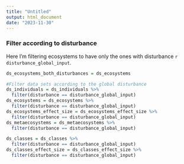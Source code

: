 ```yaml
---
title: "Untitled"
output: html_document
date: "2023-11-30"
---
```


### Filter according to disturbance

Here I'm filtering ecosystems to have only the ones with disturbance `r disturbance_global_input`.

```r
ds_ecosystems_both_disturbances = ds_ecosystems
```

```r
#Filter data sets according to the global disturbance
ds_individuals = ds_individuals %>%
  filter(disturbance == disturbance_global_input)
ds_ecosystems = ds_ecosystems %>%
  filter(disturbance == disturbance_global_input)
ds_ecosystems_effect_size = ds_ecosystems_effect_size %>%
  filter(disturbance == disturbance_global_input)
ds_metaecosystems = ds_metaecosystems %>%
  filter(disturbance == disturbance_global_input)
```

```r
ds_classes = ds_classes %>%
  filter(disturbance == disturbance_global_input)
ds_classes_effect_size = ds_classes_effect_size %>%
  filter(disturbance == disturbance_global_input)
```

